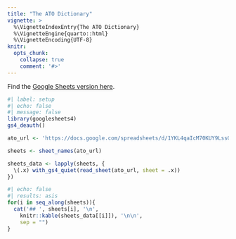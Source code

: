 ```yaml
---
title: "The ATO Dictionary"
vignette: >
  %\VignetteIndexEntry{The ATO Dictionary}
  %\VignetteEngine{quarto::html}
  %\VignetteEncoding{UTF-8}
knitr:
  opts_chunk:
    collapse: true
    comment: '#>'
---
```


Find the [Google Sheets version here](https://docs.google.com/spreadsheets/d/1YKL4qaIcM70KUY9LssGDrd0aKtEecHlCv1XotF2EJfY).

```r
#| label: setup
#| echo: false
#| message: false
library(googlesheets4)
gs4_deauth()

ato_url <- 'https://docs.google.com/spreadsheets/d/1YKL4qaIcM70KUY9LssGDrd0aKtEecHlCv1XotF2EJfY/'

sheets <- sheet_names(ato_url)

sheets_data <- lapply(sheets, {
  \(.x) with_gs4_quiet(read_sheet(ato_url, sheet = .x))
})
```
```r
#| echo: false
#| results: asis
for(i in seq_along(sheets)){
  cat('## ', sheets[i], '\n', 
    knitr::kable(sheets_data[[i]]), '\n\n',
    sep = "")
}
```


